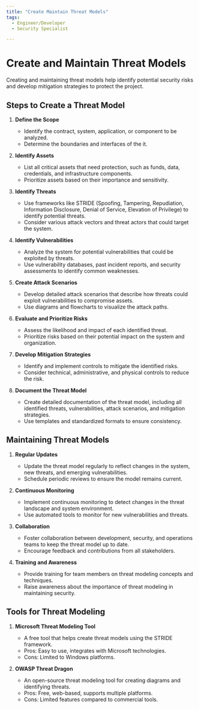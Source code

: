 ```yaml
---
title: "Create Maintain Threat Models"
tags:
  - Engineer/Developer
  - Security Specialist

---
```



<TagProvider>
<TagFilter />

# Create and Maintain Threat Models

<TagList tags={frontmatter.tags} />
<AttributionList contributors={frontmatter.contributors} />

Creating and maintaining threat models help identify potential security risks and develop mitigation strategies to protect the project.

## Steps to Create a Threat Model

1. **Define the Scope**
   - Identify the contract, system, application, or component to be analyzed.
   - Determine the boundaries and interfaces of the it.

2. **Identify Assets**
   - List all critical assets that need protection, such as funds, data, credentials, and infrastructure components.
   - Prioritize assets based on their importance and sensitivity.

3. **Identify Threats**
   - Use frameworks like STRIDE (Spoofing, Tampering, Repudiation, Information Disclosure, Denial of Service, Elevation of Privilege) to identify potential threats.
   - Consider various attack vectors and threat actors that could target the system.

4. **Identify Vulnerabilities**
   - Analyze the system for potential vulnerabilities that could be exploited by threats.
   - Use vulnerability databases, past incident reports, and security assessments to identify common weaknesses.

5. **Create Attack Scenarios**
   - Develop detailed attack scenarios that describe how threats could exploit vulnerabilities to compromise assets.
   - Use diagrams and flowcharts to visualize the attack paths.

6. **Evaluate and Prioritize Risks**
   - Assess the likelihood and impact of each identified threat.
   - Prioritize risks based on their potential impact on the system and organization.

7. **Develop Mitigation Strategies**
   - Identify and implement controls to mitigate the identified risks.
   - Consider technical, administrative, and physical controls to reduce the risk.

8. **Document the Threat Model**
   - Create detailed documentation of the threat model, including all identified threats, vulnerabilities, attack scenarios, and mitigation strategies.
   - Use templates and standardized formats to ensure consistency.

## Maintaining Threat Models

1. **Regular Updates**
   - Update the threat model regularly to reflect changes in the system, new threats, and emerging vulnerabilities.
   - Schedule periodic reviews to ensure the model remains current.

2. **Continuous Monitoring**
   - Implement continuous monitoring to detect changes in the threat landscape and system environment.
   - Use automated tools to monitor for new vulnerabilities and threats.

3. **Collaboration**
   - Foster collaboration between development, security, and operations teams to keep the threat model up to date.
   - Encourage feedback and contributions from all stakeholders.

4. **Training and Awareness**
   - Provide training for team members on threat modeling concepts and techniques.
   - Raise awareness about the importance of threat modeling in maintaining security.

## Tools for Threat Modeling

1. **Microsoft Threat Modeling Tool**
   - A free tool that helps create threat models using the STRIDE framework.
   - Pros: Easy to use, integrates with Microsoft technologies.
   - Cons: Limited to Windows platforms.

2. **OWASP Threat Dragon**
   - An open-source threat modeling tool for creating diagrams and identifying threats.
   - Pros: Free, web-based, supports multiple platforms.
   - Cons: Limited features compared to commercial tools.

</TagProvider>